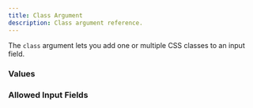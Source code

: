 ```yaml
---
title: Class Argument
description: Class argument reference.
---
```



<InputFieldArgumentInfo type={InputFieldArgumentType.CLASS}></InputFieldArgumentInfo>

The `class` argument lets you add one or multiple CSS classes to an input field.

### Values

<InputFieldArgumentValuesInfo type={InputFieldArgumentType.CLASS}></InputFieldArgumentValuesInfo>

### Allowed Input Fields

<InputFieldArgumentAllowedInputFields type={InputFieldArgumentType.CLASS}></InputFieldArgumentAllowedInputFields>

